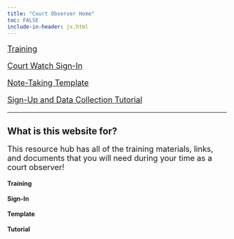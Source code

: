 ```yaml
---
title: "Court Observer Home"
toc: FALSE
include-in-header: js.html
---
```


```{=html}
<style>

  p {
      font-size: 18px !important;
  }
  

</style>

<div class="grid-container">
  <a class="grid-link" id="training" href="training.html" title="Access training materials and resources">
    <div>
      <p><i class="bi bi-mortarboard-fill" style='font-size:80px;'></i></p>
      <p><span>Training</span></p>
    </div>
  </a>
  <a class="grid-link" id="moksha" href="https://esn.mokshadata.com/" target="_blank" title="Sign in for court watch">
    <div>
      <p><i class="bi bi-door-open-fill" style='font-size:80px;'></i></p>
      <p><span>Court Watch Sign-In <i class="bi bi-link" ></i></span></p>
    </div>
  </a>
  <a class="grid-link" id="note_taking" href="note_taking.html" title="Download the note-taking template">
    <div>
      <p><i class="bi bi-journal-text" style='font-size:80px;'></i></p>
      <p><span>Note-Taking Template</span></p>
    </div>
  </a>
  <a class="grid-link" id="tutorial" href="tutorial.html" title="Learn how to sign up and collect data">
    <div>
      <p><i class="bi bi-easel-fill" style='font-size:80px;'></i></p>
      <p><span>Sign-Up and Data Collection Tutorial</span></p>
    </div>
  </a>
</div>
```

------------------------------------------------------------------------

## What is this website for?

This resource hub has all of the training materials, links, and documents that you will need during your time as a court observer!

```{=html}

<div class="hover-info">
    <div class="info" id="training" data-description="The presentation from the training is linked here. This includes the project background, eviction data deep dive, and data collection."><i class="bi bi-mortarboard-fill"></i> <b>Training</b></div>
    <p></p>
    <div class="info" id="moksha" data-description="This website is where observers will view and sign up for eviction dockets, enter observation data points, and print docket case listings."><i class="bi bi-door-open-fill"></i> <b>Sign-In</b></div>
    <p></p>
    <div class="info" id="note_taking" data-description="This is the document that observers will use during observations to collect data points. Observers can download and print this document."><i class="bi bi-journal-text"></i> <b>Template</b></div>
    <p></p>
    <div class="info" id="tutorial" data-description="This tutorial shows observers step-by-step how to sign up for dockets and access the data collection tool."><i class="bi bi-easel-fill"></i> <b>Tutorial</b></div>
</div>

```

